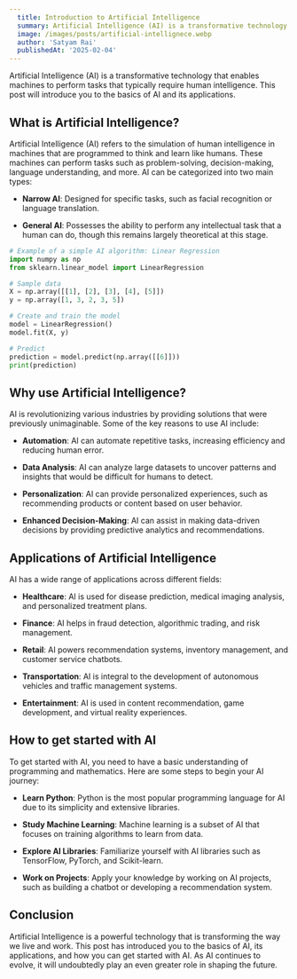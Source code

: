 ```yaml
---
  title: Introduction to Artificial Intelligence
  summary: Artificial Intelligence (AI) is a transformative technology that enables machines to perform tasks that typically require human intelligence. This post will introduce you to the basics of AI and its applications.
  image: /images/posts/artificial-intellignece.webp
  author: 'Satyam Rai'
  publishedAt: '2025-02-04'
---
```


Artificial Intelligence (AI) is a transformative technology that enables machines to perform tasks that typically require human intelligence. This post will introduce you to the basics of AI and its applications.

## What is Artificial Intelligence?

Artificial Intelligence (AI) refers to the simulation of human intelligence in machines that are programmed to think and learn like humans. These machines can perform tasks such as problem-solving, decision-making, language understanding, and more. AI can be categorized into two main types:
- **Narrow AI**: Designed for specific tasks, such as facial recognition or language translation.

- **General AI**: Possesses the ability to perform any intellectual task that a human can do, though this remains largely theoretical at this stage.

```python
# Example of a simple AI algorithm: Linear Regression
import numpy as np
from sklearn.linear_model import LinearRegression

# Sample data
X = np.array([[1], [2], [3], [4], [5]])
y = np.array([1, 3, 2, 3, 5])

# Create and train the model
model = LinearRegression()
model.fit(X, y)

# Predict
prediction = model.predict(np.array([[6]]))
print(prediction)
```

## Why use Artificial Intelligence?

AI is revolutionizing various industries by providing solutions that were previously unimaginable. Some of the key reasons to use AI include:

- **Automation**: AI can automate repetitive tasks, increasing efficiency and reducing human error.

- **Data Analysis**: AI can analyze large datasets to uncover patterns and insights that would be difficult for humans to detect.

- **Personalization**: AI can provide personalized experiences, such as recommending products or content based on user behavior.

- **Enhanced Decision-Making**: AI can assist in making data-driven decisions by providing predictive analytics and recommendations.

## Applications of Artificial Intelligence

AI has a wide range of applications across different fields:

- **Healthcare**: AI is used for disease prediction, medical imaging analysis, and personalized treatment plans.

- **Finance**: AI helps in fraud detection, algorithmic trading, and risk management.

- **Retail**: AI powers recommendation systems, inventory management, and customer service chatbots.

- **Transportation**: AI is integral to the development of autonomous vehicles and traffic management systems.

- **Entertainment**: AI is used in content recommendation, game development, and virtual reality experiences.

## How to get started with AI

To get started with AI, you need to have a basic understanding of programming and mathematics. Here are some steps to begin your AI journey:

- **Learn Python**: Python is the most popular programming language for AI due to its simplicity and extensive libraries.

- **Study Machine Learning**: Machine learning is a subset of AI that focuses on training algorithms to learn from data.

- **Explore AI Libraries**: Familiarize yourself with AI libraries such as TensorFlow, PyTorch, and Scikit-learn.

- **Work on Projects**: Apply your knowledge by working on AI projects, such as building a chatbot or developing a recommendation system.

## Conclusion

Artificial Intelligence is a powerful technology that is transforming the way we live and work. This post has introduced you to the basics of AI, its applications, and how you can get started with AI. As AI continues to evolve, it will undoubtedly play an even greater role in shaping the future.
